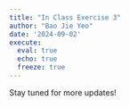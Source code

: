 ```yaml
---
title: "In Class Exercise 3"
author: "Bao Jie Yeo"
date: '2024-09-02'
execute: 
  eval: true
  echo: true
  freeze: true
---
```


Stay tuned for more updates!